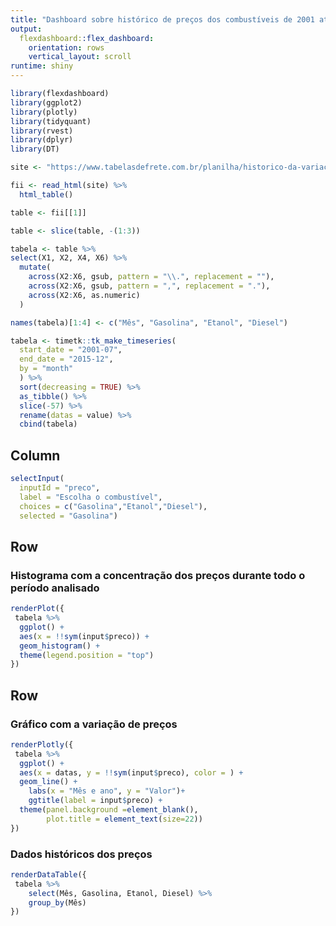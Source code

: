 ```yaml
---
title: "Dashboard sobre histórico de preços dos combustíveis de 2001 até 2015"
output: 
  flexdashboard::flex_dashboard:
    orientation: rows
    vertical_layout: scroll
runtime: shiny    
---
```


```r
library(flexdashboard)
library(ggplot2)
library(plotly)
library(tidyquant)
library(rvest)
library(dplyr)
library(DT)

site <- "https://www.tabelasdefrete.com.br/planilha/historico-da-variacao-de-precos/25"

fii <- read_html(site) %>% 
  html_table()

table <- fii[[1]]

table <- slice(table, -(1:3))

tabela <- table %>%
select(X1, X2, X4, X6) %>% 
  mutate(
    across(X2:X6, gsub, pattern = "\\.", replacement = ""),
    across(X2:X6, gsub, pattern = ",", replacement = "."),
    across(X2:X6, as.numeric)
  )

names(tabela)[1:4] <- c("Mês", "Gasolina", "Etanol", "Diesel")

tabela <- timetk::tk_make_timeseries(
  start_date = "2001-07",
  end_date = "2015-12",
  by = "month"
  ) %>%
  sort(decreasing = TRUE) %>% 
  as_tibble() %>% 
  slice(-57) %>% 
  rename(datas = value) %>% 
  cbind(tabela)


```

Column {.sidebar}
------------
```r
selectInput(
  inputId = "preco",
  label = "Escolha o combustível",
  choices = c("Gasolina","Etanol","Diesel"),
  selected = "Gasolina")
```


Row {data-width=500}
-----------------------------------------------------------------------

### Histograma com a concentração dos preços durante todo o período analisado

```r
renderPlot({
 tabela %>%
  ggplot() +
  aes(x = !!sym(input$preco)) +
  geom_histogram() +
  theme(legend.position = "top") 
})
```

Row {data-width=500}
-----------------------------------------------------------------------

### Gráfico com a variação de preços

```r
renderPlotly({
 tabela %>%
  ggplot() +
  aes(x = datas, y = !!sym(input$preco), color = ) +
  geom_line() +
    labs(x = "Mês e ano", y = "Valor")+
    ggtitle(label = input$preco) +
  theme(panel.background =element_blank(),
        plot.title = element_text(size=22)) 
})
```

### Dados históricos dos preços

```r
renderDataTable({
 tabela %>%
    select(Mês, Gasolina, Etanol, Diesel) %>%
    group_by(Mês)
})
```
